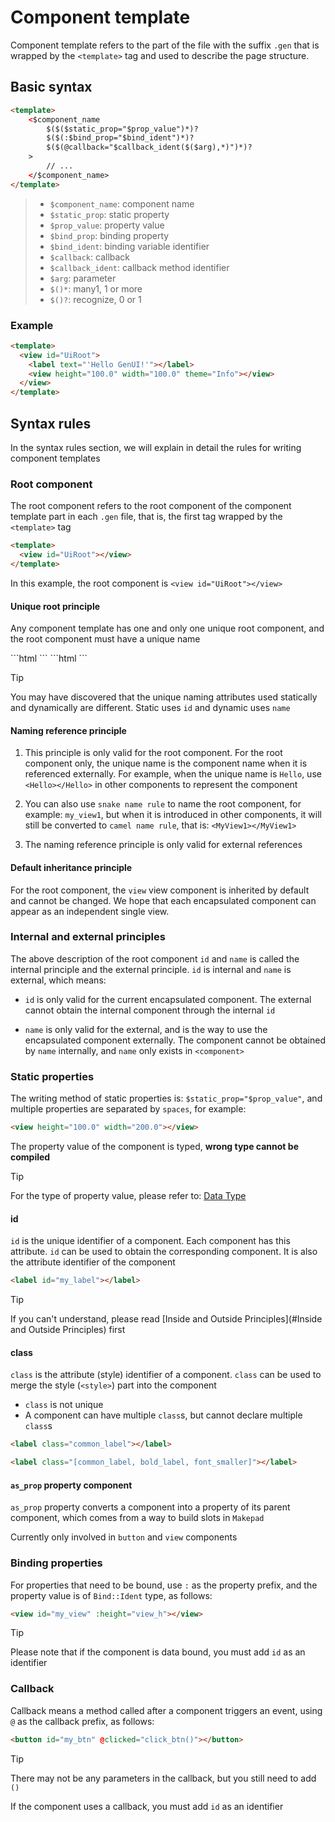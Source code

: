 
# Component template

Component template refers to the part of the file with the suffix `.gen` that is wrapped by the `<template>` tag and used to describe the page structure.

## Basic syntax

```html
<template>
    <$component_name
        $($($static_prop="$prop_value")*)?
        $($(:$bind_prop="$bind_ident")*)?
        $($(@callback="$callback_ident($($arg),*)")*)?
    >
        // ...
    </$component_name>
</template>
```

> - `$component_name`: component name
> - `$static_prop`: static property
> - `$prop_value`: property value
> - `$bind_prop`: binding property
> - `$bind_ident`: binding variable identifier
> - `$callback`: callback
> - `$callback_ident`: callback method identifier
> - `$arg`: parameter
> - `$()*`: many1, 1 or more
> - `$()?`: recognize, 0 or 1

### Example

```html title="root.gen"
<template>
  <view id="UiRoot">
    <label text="'Hello GenUI!'"></label>
    <view height="100.0" width="100.0" theme="Info"></view>
  </view>
</template>
```

## Syntax rules

In the syntax rules section, we will explain in detail the rules for writing component templates

### Root component

The root component refers to the root component of the component template part in each `.gen` file, that is, the first tag wrapped by the `<template>` tag

```html
<template>
  <view id="UiRoot"></view>
</template>
```

In this example, the root component is `<view id="UiRoot"></view>`

#### Unique root principle

Any component template has one and only one unique root component, and the root component must have a unique name

<Tabs>
  <Tab label="Static unique root">
    ```html
    <view id="SpecialName"></view>
    ```
  </Tab>
  <Tab label="Dynamic unique root">
    ```html
    <component name="SpecialName"></component>
    ```
  </Tab>
</Tabs>

> [!TIP]
>
> You may have discovered that the unique naming attributes used statically and dynamically are different. Static uses `id` and dynamic uses `name`

#### Naming reference principle

1. This principle is only valid for the root component. For the root component only, the unique name is the component name when it is referenced externally. For example, when the unique name is `Hello`, use `<Hello></Hello>` in other components to represent the component

2. You can also use `snake name rule` to name the root component, for example: `my_view1`, but when it is introduced in other components, it will still be converted to `camel name rule`, that is: `<MyView1></MyView1>`

3. The naming reference principle is only valid for external references

#### Default inheritance principle

For the root component, the `view` view component is inherited by default and cannot be changed. We hope that each encapsulated component can appear as an independent single view.

### Internal and external principles

The above description of the root component `id` and `name` is called the internal principle and the external principle. `id` is internal and `name` is external, which means:

- `id` is only valid for the current encapsulated component. The external cannot obtain the internal component through the internal `id`

- `name` is only valid for the external, and is the way to use the encapsulated component externally. The component cannot be obtained by `name` internally, and `name` only exists in `<component>`

### Static properties

The writing method of static properties is: `$static_prop="$prop_value"`, and multiple properties are separated by `spaces`, for example:

```html
<view height="100.0" width="200.0"></view>
```

The property value of the component is typed, **wrong type cannot be compiled**

> [!TIP]
>
> For the type of property value, please refer to: [Data Type](/doc/tutorial/data)

#### id

`id` is the unique identifier of a component. Each component has this attribute. `id` can be used to obtain the corresponding component. It is also the attribute identifier of the component

```html
<label id="my_label"></label>
```

> [!TIP]
>
> If you can't understand, please read [Inside and Outside Principles](#Inside and Outside Principles) first

#### class

`class` is the attribute (style) identifier of a component. `class` can be used to merge the style (`<style>`) part into the component

- `class` is not unique
- A component can have multiple `class`s, but cannot declare multiple `class`s

```html
<label class="common_label"></label>

<label class="[common_label, bold_label, font_smaller]"></label>
```

#### `as_prop` property component

`as_prop` property converts a component into a property of its parent component, which comes from a way to build slots in `Makepad`

Currently only involved in `button` and `view` components

### Binding properties

For properties that need to be bound, use `:` as the property prefix, and the property value is of `Bind::Ident` type, as follows:

```html
<view id="my_view" :height="view_h"></view>
```

> [!TIP]
>
> Please note that if the component is data bound, you must add `id` as an identifier

### Callback

Callback means a method called after a component triggers an event, using `@` as the callback prefix, as follows:

```html
<button id="my_btn" @clicked="click_btn()"></button>
```

> [!TIP]
>
> There may not be any parameters in the callback, but you still need to add `()`
>
> If the component uses a callback, you must add `id` as an identifier
